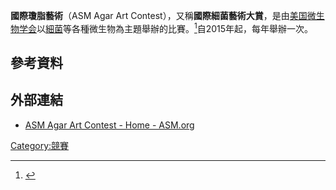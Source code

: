 {{Orphan|time=2021-02-04T13:50:24+00:00}}
'''國際瓊脂藝術'''（ASM Agar Art Contest），又稱'''國際細菌藝術大賞'''，是由[[美国微生物学会|美国微生物学会]]以[[細菌|細菌]]等各種微生物為主題舉辦的{{le|瓊脂藝術|Microbial art}}比賽。<ref>{{cite news |author1=小百合 |title=「用念珠菌養出日本浮世繪！」國際細菌藝術大賞 |url=https://www.ettoday.net/dalemon/post/12533 |accessdate=2015-10-24 |work=ETtoday |date=2015-10-24 |archive-date=2021-01-16 |archive-url=https://web.archive.org/web/20210116214804/https://www.ettoday.net/dalemon/post/12533 |dead-url=no }}</ref>自2015年起，每年舉辦一次。

==參考資料==
{{reflist}}

==外部連結==
*[https://asm.org/Events/ASM-Agar-Art-Contest/Home ASM Agar Art Contest - Home - ASM.org] {{Wayback|url=https://asm.org/Events/ASM-Agar-Art-Contest/Home |date=20201130221040 }}

{{藝術小作品}}

[[Category:競賽|Category:競賽]]